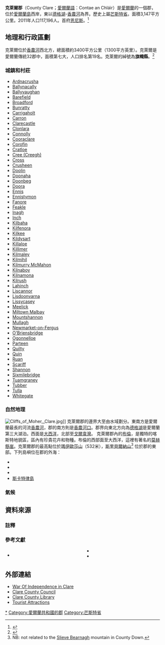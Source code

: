 {{Infobox settlement
|name                   = 克萊爾郡
|other_name             = <small>''Contae an Chláir''</small>
|image_shield           = County Clare Crest.svg
|motto = ''Dílis d'ar nOidreacht''{{spaces|2}}<small>([[Irish_language|Irish]])</small><br>"True to our heritage"
|image_map              = Island_of_Ireland_location_map_Clare.svg
|area_total_km2         = 3450
|area_rank              = 第7位
|seat_type              = [[郡治|郡治]]
|seat                   = 恩尼斯
|blank_name_sec1        = [[車牌|車牌]]
|blank_info_sec1        = CE
|population_total       = 117196
|population_rank        = 第19位
|population_as_of       = 2011
|government_type        = {{link-en|克萊爾郡議會|Clare County Council|郡議會}}
|subdivision_type3      = 下議院
|subdivision_name3      = {{link-en|克莱尔众议院|Clare (Dáil Éireann constituency)|克莱尔}}
|subdivision_type4      = 歐盟議會
|subdivision_name4      = 南
|subdivision_type       = [[主權國家|國家]]
|subdivision_name       = [[愛爾蘭共和國|愛爾蘭]]
|subdivision_type1      = [[愛爾蘭省份|省份]]
|subdivision_name1      = [[芒斯特省|芒斯特]]
|website                = {{URL|www.clarecoco.ie}}
}}
'''克萊爾郡'''（County Clare；[[愛爾蘭語|愛爾蘭語]]：Contae an Chláir）是[[愛爾蘭共和國|愛爾蘭]]的一個郡，位於[[愛爾蘭島|愛爾蘭島]]西岸，東以[[德格湖|德格湖]]-[[香農河|香農河]]為界。歷史上屬[[芒斯特省|芒斯特省]]。面積3,147平方公里。2011年人口117,196人。首府[[恩尼斯_(爱尔兰)|恩尼斯]]。<ref>{{cite web|url=http://census.cso.ie/sapmap2011/Results.aspx?Geog_Type=CTY&Geog_Code=16&CTY=16|title=Census 2011 - County Clare Overview|accessdate=2012-10-03|archive-date=2017-08-25|archive-url=https://web.archive.org/web/20170825020105/http://census.cso.ie/sapmap2011/Results.aspx?Geog_Type=CTY&Geog_Code=16&CTY=16|dead-url=no}}</ref>

== 地理和行政區劃 ==
克萊爾位於[[香農河|香農河]]西北方，總面積約3400平方公里（1300平方英里）。克萊爾是愛爾蘭傳統32郡中，面積第七大，人口排名第19名。克萊爾的綽號為'''旗幟縣'''。<ref>{{cite web |url=http://www.irishcultureandcustoms.com/ACounty/Clare.html |title=Clare, The Banner County - World Cultures European |publisher=Irishcultureandcustoms.com |date= |accessdate=2012-04-19 |archive-date=2020-11-20 |archive-url=https://web.archive.org/web/20201120194110/http://www.irishcultureandcustoms.com/ACounty/Clare.html |dead-url=no }}</ref>

=== 城鎮和村莊 ===
{{Div col|cols=4|small=yes}}
* [[Ardnacrusha_(village)|Ardnacrusha]]
* [[Ballynacally|Ballynacally]]
* [[Ballyvaughan|Ballyvaughan]]
* [[Barefield|Barefield]]
* [[Broadford,_County_Clare|Broadford]]
* [[Bunratty|Bunratty]]
* [[Carrigaholt|Carrigaholt]]
* [[Carron,_County_Clare|Carron]]
* [[Clarecastle|Clarecastle]]
* [[Clonlara|Clonlara]]
* [[Connolly,_County_Clare|Connolly]]
* [[Cooraclare|Cooraclare]]
* [[Corofin,_County_Clare|Corofin]]
* [[Cratloe|Cratloe]]
* [[Cree_(Creegh)|Cree (Creegh)]]
* [[Cross|Cross]]
* [[Crusheen,_County_Clare|Crusheen]]
* [[Doolin|Doolin]]
* [[Doonaha|Doonaha]]
* [[Doonbeg|Doonbeg]]
* [[Doora|Doora]]
* [[Ennis|Ennis]]
* [[Ennistymon|Ennistymon]]
* [[Fanore|Fanore]]
* [[Feakle,_County_Clare|Feakle]]
* [[Inagh|Inagh]]
* [[Inch,_County_Clare|Inch]]
* [[Kilbaha|Kilbaha]]
* [[Kilfenora|Kilfenora]]
* [[Kilkee|Kilkee]]
* [[Kildysart|Kildysart]]
* [[Killaloe,_County_Clare|Killaloe]]
* [[Killimer|Killimer]]
* [[Kilmaley|Kilmaley]]
* [[Kilmihil|Kilmihil]]
* [[Kilmurry_McMahon|Kilmurry McMahon]]
* [[Kilnaboy|Kilnaboy]]
* [[Kilnamona|Kilnamona]]
* [[Kilrush|Kilrush]]
* [[Lahinch|Lahinch]]
* [[Liscannor|Liscannor]]
* [[Lisdoonvarna|Lisdoonvarna]]
* [[Lissycasey|Lissycasey]]
* [[Meelick,_County_Clare|Meelick]]
* [[Miltown_Malbay|Miltown Malbay]]
* [[Mountshannon|Mountshannon]]
* [[Mullagh,_County_Clare|Mullagh]]
* [[Newmarket-on-Fergus|Newmarket-on-Fergus]]
* [[O'Briensbridge|O'Briensbridge]]
* [[Ogonnelloe|Ogonnelloe]]
* [[Parteen|Parteen]]
* [[Quilty,_County_Clare|Quilty]]
* [[Quin,_County_Clare|Quin]]
* [[Ruan,_County_Clare|Ruan]]
* [[Scariff|Scariff]]
* [[Shannon_Town|Shannon]]
* [[Sixmilebridge|Sixmilebridge]]
* [[Tuamgraney|Tuamgraney]]
* [[Tubber|Tubber]]
* [[Tulla|Tulla]]
* [[Whitegate,_County_Clare|Whitegate]]

{{Div col end}}
===自然地理===
[[File:Cliffs_of_Moher,_Clare.jpg|thumb]]]]
克萊爾郡的邊界大至由水域劃分。東南方是愛爾蘭最長的河流[[香農河|香農河]]，郡的南方則是[[香農河口|香農河口]]。郡界向東北方向為[[德格湖|德格湖]]是愛爾蘭第三大湖泊。西面是[[大西洋|大西洋]]，北部至[[戈爾韋灣|戈爾韋灣]]。
克萊爾郡內的[[布倫|布倫]]，是獨特的喀斯特地貌區，區內有珍貴花卉和物種。布倫的西部面至大西洋，這裡有著名的[[莫赫懸崖|莫赫懸崖]]。克萊爾郡的最高點位於[[瑪伊歐莎山|瑪伊歐莎山]]（532米），[[斯里貝爾納山|斯里貝爾納山]]<ref>NB: not related to the [[Slieve_Bearnagh|Slieve Bearnagh]] mountain in County Down.</ref> 位於郡的東部。下列島嶼位在郡的外海：
*{{link-en|歐威希|Aughinish, County Clare}}
*{{link-en|鹿島|Inishmore (or Deer) Island}}
*{{link-en|羊島|Mutton Island, County Clare}}
*[[斯卡特里島|斯卡特律島]]

===氣候===
{{Weather box
|location = 克萊爾郡
|metric first = yes
|single line = yes
|Jan high C = 8.1
|Feb high C = 8.5
|Mar high C = 10.4
|Apr high C = 12.7
|May high C = 15.3
|Jun high C = 17.8
|Jul high C = 19.3
|Aug high C = 19.1
|Sep high C = 17.1
|Oct high C = 14.1
|Nov high C = 10.4
|Dec high C = 8.9
|year high C = 13.5
|Jan low C = 2.6
|Feb low C = 2.7
|Mar low C = 3.6
|Apr low C = 4.8
|May low C = 7.3
|Jun low C = 10
|Jul low C = 12
|Aug low C = 11.7
|Sep low C = 10.1
|Oct low C = 7.9
|Nov low C = 4.5
|Dec low C = 3.6
|year low C = 6.7
|Jan precipitation inch = 3.9
|Feb precipitation inch = 2.9
|Mar precipitation inch = 2.7
|Apr precipitation inch = 2.3
|May precipitation inch = 2.4
|Jun precipitation inch = 2.6
|Jul precipitation inch = 2.9
|Aug precipitation inch = 3.5
|Sep precipitation inch = 3.3
|Oct precipitation inch = 3.8
|Nov precipitation inch = 3.8
|Dec precipitation inch = 4.2
|year precipitation inch = 38.8
|source 1 = Clare Tour<ref name=Weatherbase>{{cite news|url=http://www.clare-tour.com/climate/|publisher=Clare-Tour.com|title=Climate|date=25 December 2008|accessdate=2012-10-03|archive-date=2020-09-21|archive-url=https://web.archive.org/web/20200921031232/http://www.clare-tour.com/climate/|dead-url=no}}</ref>
|date=August 2010
}}

==資料來源==

===註釋===
{{reflist|colwidth=30em}}

===參考文獻===
<div class="references-small" style="-moz-column-count:2; column-count:2;">
*{{Cite book  |title= A Classical Dictionary  |url= http://books.google.com/books?id=-LAMAAAAYAAJ&pg=PA368&dq=Concani,+Cantabri  |last= Anthon, Charles  |first=   |year= 1855  |publisher= Harvard University  |access-date= 2012-10-03  |archive-date= 2016-04-26  |archive-url= https://web.archive.org/web/20160426223121/https://books.google.com/books?id=-LAMAAAAYAAJ&pg=PA368&dq=Concani,+Cantabri  |dead-url= no  }}
*{{Cite book|title=The Families of County Clare, Ireland|url=http://books.google.com/books?id=w0eKGvhwsJIC&pg=PA7&dq=Concani+clare|last=O'Laughlin, Michael C.|first=|year=2000|publisher=Irish Roots Cafe|isbn=0-940134-98-5|access-date=2012-10-03|archive-date=2016-04-25|archive-url=https://web.archive.org/web/20160425232614/https://books.google.com/books?id=w0eKGvhwsJIC&pg=PA7&dq=Concani+clare|dead-url=no}}
*{{Cite book|title="The Annals of Ireland by the Four Masters" as translated by Owen Connellan|url=http://books.google.com/books?id=IEITng6KDSIC&pg=PA393&dq=Concani|last=The Four Masters|first=|year=2003|publisher=Irish Roots Cafe|isbn=0-940134-14-4|access-date=2012-10-03|archive-date=2016-05-06|archive-url=https://web.archive.org/web/20160506191443/https://books.google.com/books?id=IEITng6KDSIC&pg=PA393&dq=Concani|dead-url=no}}
</div>

==外部連結==
* [https://web.archive.org/web/20100310060013/http://www.warofindependence.net/  War Of Independence in Clare]
* [http://www.clarecoco.ie/ Clare County Council] {{Wayback|url=http://www.clarecoco.ie/ |date=20071012023844 }}
* [http://www.clarelibrary.ie/ Clare County Library] {{Wayback|url=http://www.clarelibrary.ie/ |date=20201212124837 }}
* [http://www.clare-rosecottage.com/news/10-great-reasons-to-visit-co-clare-in-the-west-of-ireland/ Tourist Attractions] {{Wayback|url=http://www.clare-rosecottage.com/news/10-great-reasons-to-visit-co-clare-in-the-west-of-ireland/ |date=20201120194145 }}

{{Coord|52|50|N|9|00|W|region:IE_type:adm1st_source:GNS-enwiki|display=title}}

{{愛爾蘭行政區劃}}
{{DEFAULTSORT:Kilkenny}}
[[Category:克萊爾郡|*]]
[[Category:愛爾蘭共和國的郡|Category:愛爾蘭共和國的郡]]
[[Category:芒斯特省|Category:芒斯特省]]